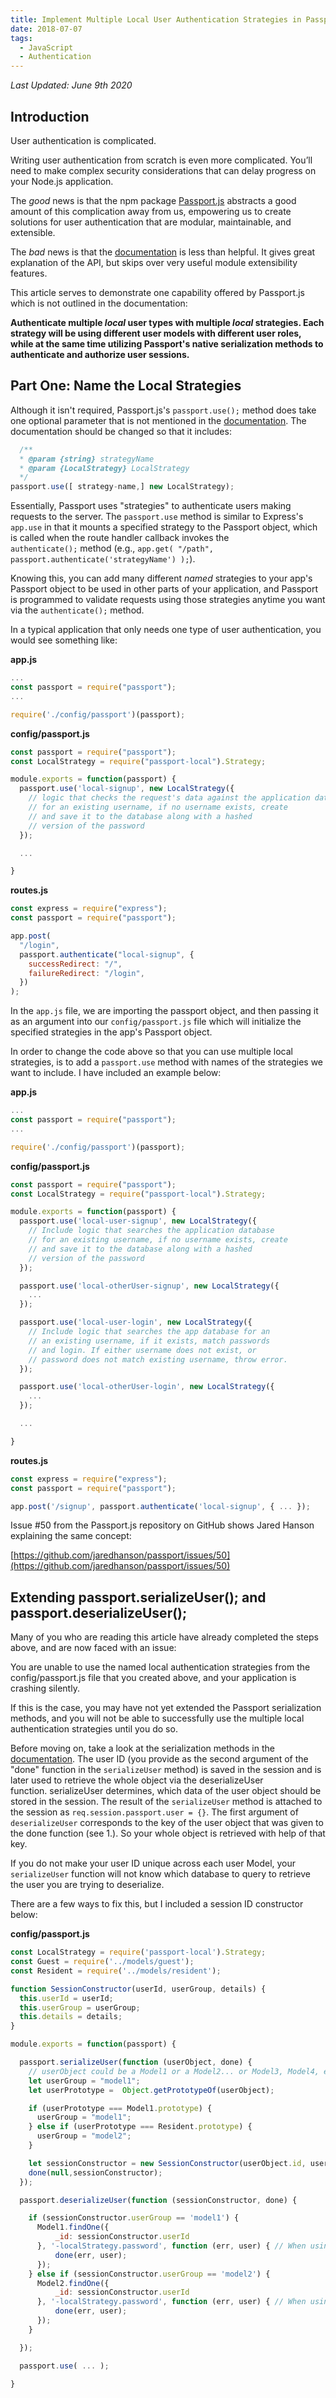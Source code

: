 ```yaml
---
title: Implement Multiple Local User Authentication Strategies in Passport.js
date: 2018-07-07
tags:
  - JavaScript
  - Authentication
---
```


_Last Updated: June 9th 2020_

## Introduction

User authentication is complicated.

Writing user authentication from scratch is even more complicated. You’ll need to make complex security considerations that can delay progress on your Node.js application.

The _good_ news is that the npm package [Passport.js](https://github.com/jaredhanson/passport) abstracts a good amount of this complication away from us, empowering us to create solutions for user authentication that are modular, maintainable, and extensible.

The _bad_ news is that the [documentation](http://www.passportjs.org/docs/authenticate/) is less than helpful. It gives great explanation of the API, but skips over very useful module extensibility features.

This article serves to demonstrate one capability offered by Passport.js which is not outlined in the documentation:

**Authenticate multiple _local_ user types with multiple _local_ strategies. Each strategy will be using different user models with different user roles, while at the same time utilizing Passport's native serialization methods to authenticate and authorize user sessions.**

## Part One: Name the Local Strategies

Although it isn't required, Passport.js's `passport.use();` method does take one optional parameter that is not mentioned in the [documentation](http://www.passportjs.org/docs/configure/). The documentation should be changed so that it includes:

```js
  /**
  * @param {string} strategyName
  * @param {LocalStrategy} LocalStrategy
  */
passport.use([ strategy-name,] new LocalStrategy);
```

Essentially, Passport uses "strategies" to authenticate users making requests to the server. The `passport.use` method is similar to Express's `app.use` in that it mounts a specified strategy to the Passport object, which is called when the route handler callback invokes the `authenticate();` method (e.g., `app.get( "/path", passport.authenticate('strategyName') );`).

Knowing this, you can add many different *named* strategies to your app's Passport object to be used in other parts of your application, and Passport is programmed to validate requests using those strategies anytime you want via the `authenticate();` method.

In a typical application that only needs one type of user authentication, you would see something like:

**app.js**

```js
...
const passport = require("passport");
...

require('./config/passport')(passport);
```

**config/passport.js**

```js
const passport = require("passport");
const LocalStrategy = require("passport-local").Strategy;

module.exports = function(passport) {
  passport.use('local-signup', new LocalStrategy({
    // logic that checks the request's data against the application database
    // for an existing username, if no username exists, create
    // and save it to the database along with a hashed
    // version of the password
  });

  ...

}
```

**routes.js**

```js
const express = require("express");
const passport = require("passport");

app.post(
  "/login",
  passport.authenticate("local-signup", {
    successRedirect: "/",
    failureRedirect: "/login",
  })
);
```

In the `app.js` file, we are importing the passport object, and then passing it as an argument into our `config/passport.js` file which will initialize the specified strategies in the app's Passport object.

In order to change the code above so that you can use multiple local strategies, is to add a `passport.use` method with names of the strategies we want to include. I have included an example below:

**app.js**

```js
...
const passport = require("passport");
...

require('./config/passport')(passport);
```

**config/passport.js**

```js
const passport = require("passport");
const LocalStrategy = require("passport-local").Strategy;

module.exports = function(passport) {
  passport.use('local-user-signup', new LocalStrategy({
    // Include logic that searches the application database
    // for an existing username, if no username exists, create
    // and save it to the database along with a hashed
    // version of the password
  });

  passport.use('local-otherUser-signup', new LocalStrategy({
    ...
  });

  passport.use('local-user-login', new LocalStrategy({
    // Include logic that searches the app database for an
    // an existing username, if it exists, match passwords
    // and login. If either username does not exist, or
    // password does not match existing username, throw error.
  });

  passport.use('local-otherUser-login', new LocalStrategy({
    ...
  });

  ...

}
```

**routes.js**

```js
const express = require("express");
const passport = require("passport");

app.post('/signup', passport.authenticate('local-signup', { ... });
```

Issue #50 from the Passport.js repository on GitHub shows Jared Hanson explaining the same concept:

[https://github.com/jaredhanson/passport/issues/50](https://github.com/jaredhanson/passport/issues/50)

## Extending passport.serializeUser(); and passport.deserializeUser();

Many of you who are reading this article have already completed the steps above, and are now faced with an issue:

You are unable to use the named local authentication strategies from the config/passport.js file that you created above, and your application is crashing silently.

If this is the case, you may have not yet extended the Passport serialization methods, and you will not be able to successfully use the multiple local authentication strategies until you do so.

Before moving on, take a look at the serialization methods in the [documentation](http://www.passportjs.org/docs/configure/). The user ID (you provide as the second argument of the "done" function in the `serializeUser` method) is saved in the session and is later used to retrieve the whole object via the deserializeUser function. serializeUser determines, which data of the user object should be stored in the session. The result of the `serializeUser` method is attached to the session as `req.session.passport.user = {}`. The first argument of `deserializeUser` corresponds to the key of the user object that was given to the done function (see 1.). So your whole object is retrieved with help of that key.

If you do not make your user ID unique across each user Model, your `serializeUser` function will not know which database to query to retrieve the user you are trying to deserialize.

There are a few ways to fix this, but I included a session ID constructor below:

**config/passport.js**

```js
const LocalStrategy = require('passport-local').Strategy;
const Guest = require('../models/guest');
const Resident = require('../models/resident');

function SessionConstructor(userId, userGroup, details) {
  this.userId = userId;
  this.userGroup = userGroup;
  this.details = details;
}

module.exports = function(passport) {

  passport.serializeUser(function (userObject, done) {
    // userObject could be a Model1 or a Model2... or Model3, Model4, etc.
    let userGroup = "model1";
    let userPrototype =  Object.getPrototypeOf(userObject);

    if (userPrototype === Model1.prototype) {
      userGroup = "model1";
    } else if (userPrototype === Resident.prototype) {
      userGroup = "model2";
    }

    let sessionConstructor = new SessionConstructor(userObject.id, userGroup, '');
    done(null,sessionConstructor);
  });

  passport.deserializeUser(function (sessionConstructor, done) {

    if (sessionConstructor.userGroup == 'model1') {
      Model1.findOne({
          _id: sessionConstructor.userId
      }, '-localStrategy.password', function (err, user) { // When using string syntax, prefixing a path with - will flag that path as excluded.
          done(err, user);
      });
    } else if (sessionConstructor.userGroup == 'model2') {
      Model2.findOne({
          _id: sessionConstructor.userId
      }, '-localStrategy.password', function (err, user) { // When using string syntax, prefixing a path with - will flag that path as excluded.
          done(err, user);
      });
    }

  });

  passport.use( ... );

}
```
